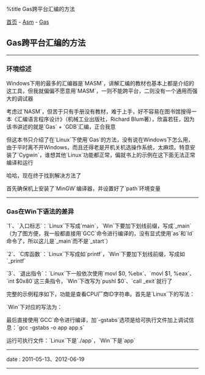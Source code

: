 %title Gas跨平台汇编的方法

[[../../../index|首页]] - [[../index|Asm]] - [[index|Gas]]
==Gas跨平台汇编的方法==
----
===环境综述===

Windows下用的最多的汇编器是`MASM`，讲解汇编的教材也基本上都是介绍的这工具，但我就偏偏不愿意用`MASM`，一则不能跨平台，二则没有一个通用而强大的调试器

考虑过`NASM`，但苦于只有手册没有教材，难于上手，好不容易在图书馆搜得一本《汇编语言程序设计》（机械工业出版社，Richard Blum著），欣喜若狂，因为该书讲述的就是`Gas` + `GDB`汇编，正合我意

但这本书只介绍了在`Linux`下使用`Gas`的方法，没有说在Windows下怎么用，由于平时离不开Windows，而且还得老是开机关机选操作系统，太麻烦。特意安装了`Cygwin`，谁想其他`Linux`功能都正常，偏就书上的示例在这下面无法正常编译和运行

哈哈，现在终于找到解决方法了

首先确保机上安装了`MinGW`编译器，并设置好了`path`环境变量
----
===Gas在Win下语法的差异===

`1`、`入口标志`：`Linux`下写成`main`，`Win`下要加下划线前缀，写成`_main`（为了图方便，我一般都直接用`GCC`命令进行编译的，没有显式使用`as`和`ld`命令了，所以这儿是`_main`而不是`_start`）

`2`、`C库函数`：`Linux`下写成如`printf`，`Win`下要加下划线前缀，写成如`_printf`

`3`、`退出指令`：`Linux`下一般依次使用`movl $0, %ebx`、`movl $1, %eax`、`int $0x80`这三条指令，`Win`下改写为`pushl $0`、`call _exit`就行了

完整的示例程序如下，功能是查看CPU厂商ID字符串。首先是`Linux`下的写法：

{{{Asm
.section .data
output:
	.ascii "The processor Vendor ID is 'xxxxxxxxxxxx'\n"

.section .text

.globl main
main:
	movl $0, %eax
	cpuid
	movl $output, %edi
	movl %ebx, 28(%edi)
	movl %edx, 32(%edi)
	movl %ecx, 36(%edi)
	movl $4, %eax
	movl $1, %ebx
	movl $output, %ecx
	movl $42, %edx
	int $0x80

	movl $1, %eax
	movl $0, %ebx
	int $0x80
}}}

`Win`下对应的写法为：

{{{Asm
.section .data
output:
	.ascii "The processor Vendor ID is 'xxxxxxxxxxxx'\n"

.section .text

.globl _main                # 修改main为_main
_main:
	movl $0, %eax
	cpuid
	movl $output, %edi
	movl %ebx, 28(%edi)
	movl %edx, 32(%edi)
	movl %ecx, 36(%edi)

	# movl $4, %eax         # 这儿注释掉了Linux原有的输出方法
	# #movl $1, %ebx
	# movl $output, %ecx
	# movl $42, %edx
	
	pushl $output           # 把Linux的输出方法改成调用C库函数来输出
	call _printf            # 调用库函数时前面要加下划线前缀

	pushl $0                # 换成Win下的退出指令
	call _exit
}}}

最后直接使用`GCC`命令进行编译，加`-gstabs`选项是给可执行文件加上调试信息：`gcc -gstabs -o app app.s`

运行可执行文件：`Linux`下是`./app`，`Win`下是`app`
----
<red>date</red> : 2011-05-13、2012-06-19
----
